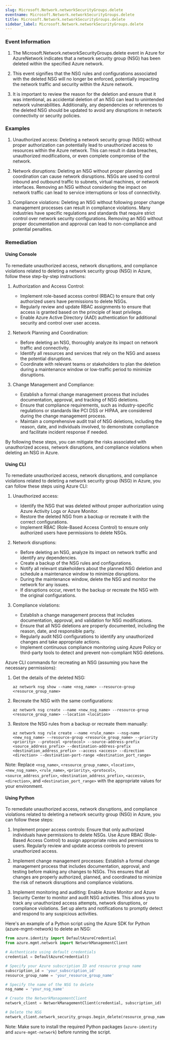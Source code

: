```yaml
--- 
slug: Microsoft.Network.networkSecurityGroups.delete
eventname: Microsoft.Network.networkSecurityGroups.delete
title: Microsoft.Network.networkSecurityGroups.delete
sidebar_label: Microsoft.Network.networkSecurityGroups.delete
---
```

                       
### Event Information

1. The Microsoft.Network.networkSecurityGroups.delete event in Azure for AzureNetwork indicates that a network security group (NSG) has been deleted within the specified Azure network.

2. This event signifies that the NSG rules and configurations associated with the deleted NSG will no longer be enforced, potentially impacting the network traffic and security within the Azure network.

3. It is important to review the reason for the deletion and ensure that it was intentional, as accidental deletion of an NSG can lead to unintended network vulnerabilities. Additionally, any dependencies or references to the deleted NSG should be updated to avoid any disruptions in network connectivity or security policies.


### Examples

1. Unauthorized access: Deleting a network security group (NSG) without proper authorization can potentially lead to unauthorized access to resources within the Azure network. This can result in data breaches, unauthorized modifications, or even complete compromise of the network.

2. Network disruptions: Deleting an NSG without proper planning and coordination can cause network disruptions. NSGs are used to control inbound and outbound traffic to subnets, virtual machines, or network interfaces. Removing an NSG without considering the impact on network traffic can lead to service interruptions or loss of connectivity.

3. Compliance violations: Deleting an NSG without following proper change management processes can result in compliance violations. Many industries have specific regulations and standards that require strict control over network security configurations. Removing an NSG without proper documentation and approval can lead to non-compliance and potential penalties.

### Remediation

#### Using Console

To remediate unauthorized access, network disruptions, and compliance violations related to deleting a network security group (NSG) in Azure, follow these step-by-step instructions:

1. Authorization and Access Control:
   - Implement role-based access control (RBAC) to ensure that only authorized users have permissions to delete NSGs.
   - Regularly review and update RBAC assignments to ensure that access is granted based on the principle of least privilege.
   - Enable Azure Active Directory (AAD) authentication for additional security and control over user access.

2. Network Planning and Coordination:
   - Before deleting an NSG, thoroughly analyze its impact on network traffic and connectivity.
   - Identify all resources and services that rely on the NSG and assess the potential disruptions.
   - Coordinate with relevant teams or stakeholders to plan the deletion during a maintenance window or low-traffic period to minimize disruptions.

3. Change Management and Compliance:
   - Establish a formal change management process that includes documentation, approval, and tracking of NSG deletions.
   - Ensure that compliance requirements, such as industry-specific regulations or standards like PCI DSS or HIPAA, are considered during the change management process.
   - Maintain a comprehensive audit trail of NSG deletions, including the reason, date, and individuals involved, to demonstrate compliance and facilitate incident response if needed.

By following these steps, you can mitigate the risks associated with unauthorized access, network disruptions, and compliance violations when deleting an NSG in Azure.

#### Using CLI

To remediate unauthorized access, network disruptions, and compliance violations related to deleting a network security group (NSG) in Azure, you can follow these steps using Azure CLI:

1. Unauthorized access:
   - Identify the NSG that was deleted without proper authorization using Azure Activity Logs or Azure Monitor.
   - Restore the deleted NSG from a backup or recreate it with the correct configurations.
   - Implement RBAC (Role-Based Access Control) to ensure only authorized users have permissions to delete NSGs.

2. Network disruptions:
   - Before deleting an NSG, analyze its impact on network traffic and identify any dependencies.
   - Create a backup of the NSG rules and configurations.
   - Notify all relevant stakeholders about the planned NSG deletion and schedule a maintenance window to minimize disruptions.
   - During the maintenance window, delete the NSG and monitor the network for any issues.
   - If disruptions occur, revert to the backup or recreate the NSG with the original configurations.

3. Compliance violations:
   - Establish a change management process that includes documentation, approval, and validation for NSG modifications.
   - Ensure that all NSG deletions are properly documented, including the reason, date, and responsible party.
   - Regularly audit NSG configurations to identify any unauthorized changes and take appropriate actions.
   - Implement continuous compliance monitoring using Azure Policy or third-party tools to detect and prevent non-compliant NSG deletions.

Azure CLI commands for recreating an NSG (assuming you have the necessary permissions):

1. Get the details of the deleted NSG:
   ```
   az network nsg show --name <nsg_name> --resource-group <resource_group_name>
   ```

2. Recreate the NSG with the same configurations:
   ```
   az network nsg create --name <new_nsg_name> --resource-group <resource_group_name> --location <location>
   ```

3. Restore the NSG rules from a backup or recreate them manually:
   ```
   az network nsg rule create --name <rule_name> --nsg-name <new_nsg_name> --resource-group <resource_group_name> --priority <priority> --protocol <protocol> --source-address-prefix <source_address_prefix> --destination-address-prefix <destination_address_prefix> --access <access> --direction <direction> --destination-port-range <destination_port_range>
   ```

Note: Replace `<nsg_name>`, `<resource_group_name>`, `<location>`, `<new_nsg_name>`, `<rule_name>`, `<priority>`, `<protocol>`, `<source_address_prefix>`, `<destination_address_prefix>`, `<access>`, `<direction>`, and `<destination_port_range>` with the appropriate values for your environment.

#### Using Python

To remediate unauthorized access, network disruptions, and compliance violations related to deleting a network security group (NSG) in Azure, you can follow these steps:

1. Implement proper access controls: Ensure that only authorized individuals have permissions to delete NSGs. Use Azure RBAC (Role-Based Access Control) to assign appropriate roles and permissions to users. Regularly review and update access controls to prevent unauthorized access.

2. Implement change management processes: Establish a formal change management process that includes documentation, approval, and testing before making any changes to NSGs. This ensures that all changes are properly authorized, planned, and coordinated to minimize the risk of network disruptions and compliance violations.

3. Implement monitoring and auditing: Enable Azure Monitor and Azure Security Center to monitor and audit NSG activities. This allows you to track any unauthorized access attempts, network disruptions, or compliance violations. Set up alerts and notifications to promptly detect and respond to any suspicious activities.

Here's an example of a Python script using the Azure SDK for Python (azure-mgmt-network) to delete an NSG:

```python
from azure.identity import DefaultAzureCredential
from azure.mgmt.network import NetworkManagementClient

# Authenticate using default credentials
credential = DefaultAzureCredential()

# Specify your Azure subscription ID and resource group name
subscription_id = 'your_subscription_id'
resource_group_name = 'your_resource_group_name'

# Specify the name of the NSG to delete
nsg_name = 'your_nsg_name'

# Create the NetworkManagementClient
network_client = NetworkManagementClient(credential, subscription_id)

# Delete the NSG
network_client.network_security_groups.begin_delete(resource_group_name, nsg_name)
```

Note: Make sure to install the required Python packages (`azure-identity` and `azure-mgmt-network`) before running the script.


 